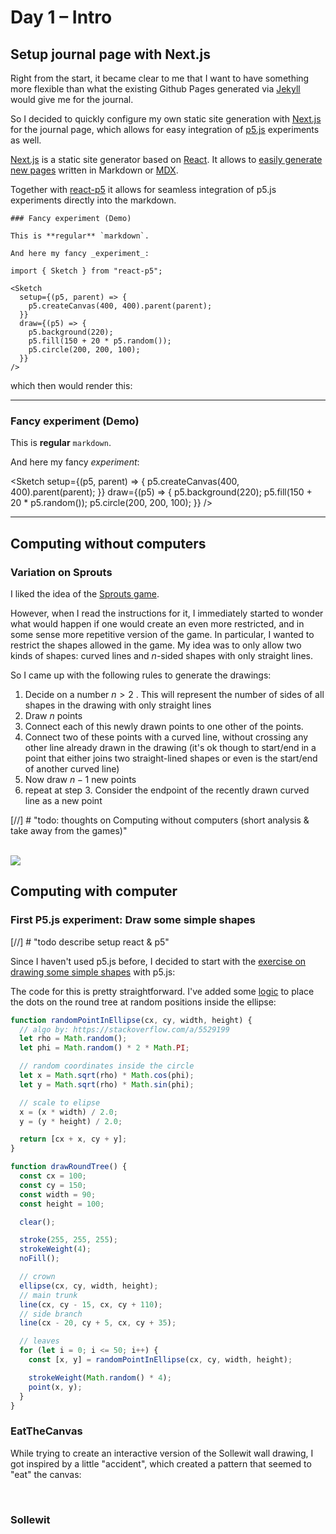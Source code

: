 # Day 1 – Intro

## Setup journal page with Next.js

Right from the start, it became clear to me that I want to have something more flexible than what the existing Github Pages generated via [Jekyll](https://jekyllrb.com/) would give me for the journal.

So I decided to quickly configure my own static site generation with [Next.js](https://nextjs.org/) for the journal page, which allows for easy integration of [p5.js](https://p5js.org/) experiments as well.

[Next.js](https://nextjs.org/) is a static site generator based on [React](https://reactjs.org/). It allows to [easily generate new pages](https://github.com/kije/gencg_f2301/tree/journal/src/pages) written in Markdown or [MDX](https://mdxjs.com/).

Together with [react-p5](https://github.com/Gherciu/react-p5) it allows for seamless integration of p5.js experiments directly into the markdown.

```mdx
### Fancy experiment (Demo)

This is **regular** `markdown`.

And here my fancy _experiment_:

import { Sketch } from "react-p5";

<Sketch
  setup={(p5, parent) => {
    p5.createCanvas(400, 400).parent(parent);
  }}
  draw={(p5) => {
    p5.background(220);
    p5.fill(150 + 20 * p5.random());
    p5.circle(200, 200, 100);
  }}
/>
```

which then would render this:

---

### Fancy experiment (Demo)

This is **regular** `markdown`.

And here my fancy _experiment_:


<Sketch
  setup={(p5, parent) => {
    p5.createCanvas(400, 400).parent(parent);
  }}
  draw={(p5) => {
    p5.background(220);
    p5.fill(150 + 20 * p5.random());
    p5.circle(200, 200, 100);
  }}
/>

---

## Computing without computers

### Variation on Sprouts

I liked the idea of the [Sprouts game](https://digitalideation.github.io/gencg_f2301/notes/day01/#john-h-conway--michael-s-patterson-sprouts-30-mns).

However, when I read the instructions for it, I immediately started to wonder what would happen if one would create an even more restricted, and in some sense more repetitive version of the game.
In particular, I wanted to restrict the shapes allowed in the game. My idea was to only allow two kinds of shapes: curved lines and $n$-sided shapes with only straight lines.

So I came up with the following rules to generate the drawings:

1. Decide on a number $n > 2$ . This will represent the number of sides of all shapes in the drawing with only straight lines
2. Draw $n$ points
3. Connect each of this newly drawn points to one other of the points.
4. Connect two of these points with a curved line, without crossing any other line already drawn in the drawing (it's ok though to start/end in a point that either joins two straight-lined shapes or even is the start/end of another curved line)
5. Now draw $n - 1$ new points
6. repeat at step 3. Consider the endpoint of the recently drawn curved line as a new point

[//] # "todo: thoughts on Computing without computers (short analysis & take away from the games)"

<br />


<div style={{ display: "flex", justifyContent: "center" }}>
  <Image src={SproutsVariations} />
</div>

## Computing with computer

### First P5.js experiment: Draw some simple shapes

[//] # "todo describe setup react & p5"

Since I haven't used p5.js before, I decided to start with the [exercise on drawing some simple shapes](https://digitalideation.github.io/gencg_f2301/notes/day01/#2-draw-then-code) with p5.js:


<P5Tree />

The code for this is pretty straightforward. I've added some [logic](https://stackoverflow.com/a/5529199) to place the dots on the round tree at random positions inside the ellipse:

```js
function randomPointInEllipse(cx, cy, width, height) {
  // algo by: https://stackoverflow.com/a/5529199
  let rho = Math.random();
  let phi = Math.random() * 2 * Math.PI;

  // random coordinates inside the circle
  let x = Math.sqrt(rho) * Math.cos(phi);
  let y = Math.sqrt(rho) * Math.sin(phi);

  // scale to elipse
  x = (x * width) / 2.0;
  y = (y * height) / 2.0;

  return [cx + x, cy + y];
}

function drawRoundTree() {
  const cx = 100;
  const cy = 150;
  const width = 90;
  const height = 100;

  clear();

  stroke(255, 255, 255);
  strokeWeight(4);
  noFill();

  // crown
  ellipse(cx, cy, width, height);
  // main trunk
  line(cx, cy - 15, cx, cy + 110);
  // side branch
  line(cx - 20, cy + 5, cx, cy + 35);

  // leaves
  for (let i = 0; i <= 50; i++) {
    const [x, y] = randomPointInEllipse(cx, cy, width, height);

    strokeWeight(Math.random() * 4);
    point(x, y);
  }
}
```

### EatTheCanvas

While trying to create an interactive version of the Sollewit wall drawing, I got inspired by a little "accident", which created a pattern that seemed to "eat" the canvas:

<br />


<EatTheCanvas />

### Sollewit


<Sollewit />
